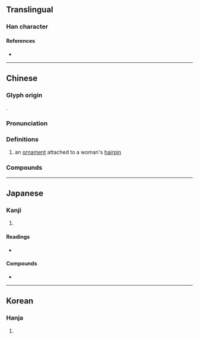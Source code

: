 {{character info}}
==Translingual==

===Han character===
{{Han char|rn=96|rad=玉|as=05|sn=9|four=16100|canj=MGKSR|ids=⿰𤣩加}}

====References====
* {{Han ref|kx=0729.210|dkj=20915|dj=1141.110|hdz=21109.030|uh=73C8|ud=29640|bh=CFC9|bd=53193}}

----

==Chinese==
{{zh-forms}}

===Glyph origin===
{{Han etym}}
{{Han compound|王|加|c1=s|c2=p|t1=jade|ls=psc}}.

===Pronunciation===
{{zh-pron
|m=jiā
|c=gaa1
|mc=y
|oc=y
|cat=n
}}

===Definitions===
{{zh-hanzi}}

# an [[ornament]] attached to a woman's [[hairpin]]

===Compounds===
{{zh-der|珞珈山|珞珈雅苑}}

----

==Japanese==

===Kanji===
{{ja-kanji|grade=|rs=玉05}}

# {{rfdef|ja|sort=玉05}}

====Readings====
* {{ja-readings
|goon=け
|kanon=か
|kun=
}}

====Compounds====
* {{ja-r|珈%琲|コー%ヒー|coffee}}

----

==Korean==

===Hanja===
{{ko-hanja|hangeul=[[가]]|eumhun=|rv=ga|mr=ka|y=ka}}

# {{rfdef|ko|sort=玉05}}